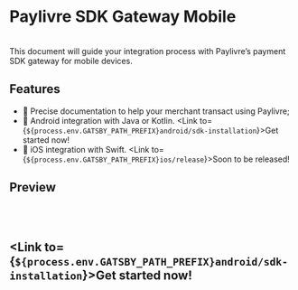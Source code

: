 
# Paylivre SDK Gateway Mobile

<br />
This document will guide your integration process with Paylivre’s payment SDK gateway
for mobile devices.

## Features

- 📝 Precise documentation to help your merchant transact using Paylivre;
- 📱 Android integration with Java or Kotlin. <Link to={`${process.env.GATSBY_PATH_PREFIX}android/sdk-installation`}>Get started now!</Link>
- 📱 iOS integration with Swift. <Link to={`${process.env.GATSBY_PATH_PREFIX}ios/release`}>Soon to be released!</Link>

## Preview

<QuickImplementationImage />
<br />
<br />

## <Link to={`${process.env.GATSBY_PATH_PREFIX}android/sdk-installation`}>Get started now!</Link>

<br />
<br />
<br />
<br />
